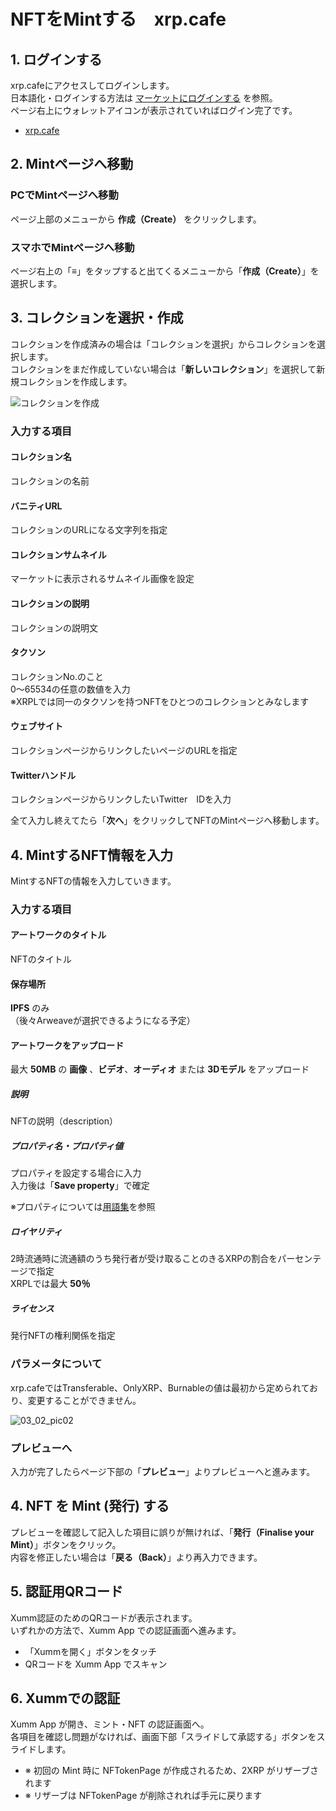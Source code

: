 # NFTをMintする　xrp.cafe

<a id="03_02_01"></a>
## 1. ログインする

xrp.cafeにアクセスしてログインします。  
日本語化・ログインする方法は [マーケットにログインする](/02_how_to_start/02_login) を参照。  
ページ右上にウォレットアイコンが表示されていればログイン完了です。
- [xrp.cafe](https://xrp.cafe/)


<a id="03_02_02"></a>
## 2. Mintページへ移動

### PCでMintページへ移動
ページ上部のメニューから **作成（Create）** をクリックします。

### スマホでMintページへ移動
ページ右上の「≡」をタップすると出てくるメニューから「**作成（Create）**」を選択します。


<a id="03_02_03"></a>
## 3. コレクションを選択・作成

コレクションを作成済みの場合は「コレクションを選択」からコレクションを選択します。  
コレクションをまだ作成していない場合は「**新しいコレクション**」を選択して新規コレクションを作成します。

<img className="" src="/manual_pic/03_02_pic01.png" alt="コレクションを作成" />

### 入力する項目

#### コレクション名
コレクションの名前

#### バニティURL
コレクションのURLになる文字列を指定

#### コレクションサムネイル
マーケットに表示されるサムネイル画像を設定

#### コレクションの説明
コレクションの説明文

#### タクソン
コレクションNo.のこと  
0〜65534の任意の数値を入力  
※XRPLでは同一のタクソンを持つNFTをひとつのコレクションとみなします

#### ウェブサイト
コレクションページからリンクしたいページのURLを指定

#### Twitterハンドル
コレクションページからリンクしたいTwitter　IDを入力

全て入力し終えてたら「**次へ**」をクリックしてNFTのMintページへ移動します。


<a id="03_01_04"></a>
## 4. MintするNFT情報を入力

MintするNFTの情報を入力していきます。

### 入力する項目

#### アートワークのタイトル
NFTのタイトル

#### 保存場所
**IPFS** のみ  
（後々Arweaveが選択できるようになる予定）

#### アートワークをアップロード
最大 **50MB** の **画像** 、**ビデオ**、**オーディオ** または **3Dモデル** をアップロード

##### 説明
NFTの説明（description）

##### プロパティ名・プロパティ値
プロパティを設定する場合に入力  
入力後は「**Save property**」で確定

※プロパティについては[用語集](/03_about/03_glossary#プロパティ)を参照

##### ロイヤリティ
2時流通時に流通額のうち発行者が受け取ることのきるXRPの割合をパーセンテージで指定  
XRPLでは最大 **50％**

##### ライセンス
発行NFTの権利関係を指定

### パラメータについて
xrp.cafeではTransferable、OnlyXRP、Burnableの値は最初から定められており、変更することができません。

<img className="" src="/manual_pic/03_02_pic02.png" alt="03_02_pic02" />

### プレビューへ

入力が完了したらページ下部の「**プレビュー**」よりプレビューへと進みます。


<a id="03_01_04"></a>
## 4. NFT を Mint (発行) する

プレビューを確認して記入した項目に誤りが無ければ、「**発行（Finalise your Mint）**」ボタンをクリック。  
内容を修正したい場合は「**戻る（Back）**」より再入力できます。


<a id="03_01_05"></a>
## 5. 認証用QRコード

Xumm認証のためのQRコードが表示されます。  
いずれかの方法で、Xumm App での認証画面へ進みます。

- 「Xummを開く」ボタンをタッチ
- QRコードを Xumm App でスキャン


<a id="03_01_06"></a>
## 6. Xummでの認証

Xumm App が開き、ミント・NFT の認証画面へ。  
各項目を確認し問題がなければ、画面下部「スライドして承認する」ボタンをスライドします。


- ※ 初回の Mint 時に NFTokenPage が作成されるため、2XRP がリザーブされます
- ※ リザーブは NFTokenPage が削除されれば手元に戻ります
